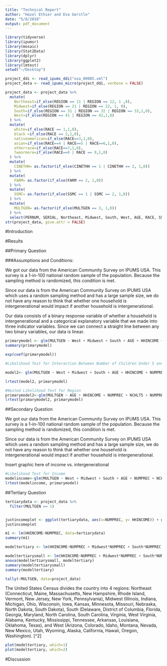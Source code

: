 ```yaml
---
title: "Technical Report"
author: "Hazel Ethier and Eva Gerstle"
date: "5/8/2018"
output: pdf_document
---
```


\newpage

```r
library(tidyverse)
library(ipumsr)
library(mosaic)
library(Stat2Data)
library(dplyr)
library(ggplot2)
library(lmtest)
setwd("~/Desktop")

project_ddi <- read_ipums_ddi("usa_00005.xml")
project_data <- read_ipums_micro(project_ddi, verbose = FALSE)

```

```r
project_data <- project_data %>%
  mutate(
    Northeast=if_else(REGION == 11 | REGION == 12, 1 ,0),
    Midwest=if_else(REGION == 21 | REGION == 22, 1, 0),
    South=if_else(REGION == 31 | REGION == 32 | REGION == 33,1,0),
    West=if_else(REGION == 41 | REGION == 42,1,0)
  ) %>%
  mutate(
    white=if_else(RACE == 1,1,0),
    black =if_else(RACE == 2,1,0),
    nativeamerican=if_else(RACE==3,1,0),
    asian=if_else(RACE==4 | RACE==5 | RACE==6,1,0),
    otherrace=if_else(RACE==7,1,0),
    twoormore=if_else(RACE==8 | RACE == 9,1,0)
  ) %>%
  mutate(
    CINETHH= as.factor(if_else(CINETHH == 1 | CINETHH == 2, 1,0))
  ) %>%
  mutate(
    FARM= as.factor(if_else(FARM == 2, 1,0))
  ) %>%
  mutate(
    SSMC= as.factor(if_else(SSMC == 1 | SSMC == 2, 1,0))
  ) %>%
  mutate(
    MULTGEN= as.factor(if_else(MULTGEN == 3, 1,0))
  ) %>%
  select(PERNUM, SERIAL, Northeast, Midwest, South, West, AGE, RACE, SSMC, FARM, CINETHH, MULTGEN, HHINCOME, NCHLT5, white, black, nativeamerican, asian, otherrace, twoormore, NUMPREC)
str(project_data, give.attr = FALSE)
```
#Introduction

  
#Results

##Primary Question 

###Assumptions and Conditions:



\textbf{Randomization:}

We got our data from the American Community Survey on IPUMS USA. This survey is a 1-in-100 national random sample of the population. Because the sampling method is randomized, this condition is met. 

\textbf{Independence:}

Since our data is from the American Community Survey on IPUMS USA which uses a random sampling method and has a large sample size, we do not have any reason to think that whether one household is intergenerational would impact if another household is intergenerational. 

\textbf{Linearity:}

Our data consists of a binary response variable of whether a household is intergenerational and a categorical explanatory variable that we made into three indicator variables. Since we can connect a straight line between any two binary variables, our data is linear. 


```r
primarymodel <- glm(MULTGEN ~ West + Midwest + South + AGE + HHINCOME + NUMPREC + NCHLT5 + NUMPREC*NCHLT5 + FARM + black + nativeamerican + asian +otherrace + twoormore , family=binomial, data = project_data)
summary(primarymodel)
```
```r
exp(coef(primarymodel))
```

```r
#Likelihood Test for Interaction Between Number of Children Under 5 and Number of People in the House

model2<- glm(MULTGEN ~ West + Midwest + South + AGE + HHINCOME + NUMPREC + NCHLT5 + FARM + black + nativeamerican + asian +otherrace + twoormore , family=binomial, data = project_data)

lrtest(model2, primarymodel)
```
```r
#Nested Likelihood Test for Region
primarymodel2<-glm(MULTGEN ~ AGE + HHINCOME + NUMPREC + NCHLT5 + NUMPREC*NCHLT5 + FARM + black + nativeamerican + asian +otherrace + twoormore , family=binomial, data = project_data)
lrtest(primarymodel2, primarymodel)
```

##Secondary Question

\textbf{Randomization:}

We got our data from the American Community Survey on IPUMS USA. This survey is a 1-in-100 national random sample of the population. Because the sampling method is randomized, this condition is met. 

\textbf{Independence:}

Since our data is from the American Community Survey on IPUMS USA which uses a random sampling method and has a large sample size, we do not have any reason to think that whether one household is intergenerational would impact if another household is intergenerational. 

\textbf{Linearity:}

Insert graphic here of income vs. intergenerational 

```r
#Likelihood Test for Income
modelincome<-glm(MULTGEN ~ West + Midwest + South + AGE + NUMPREC + NCHLT5 + NUMPREC*NCHLT5 + FARM + black + nativeamerican + asian +otherrace + twoormore , family=binomial, data = project_data)
lrtest(modelincome, primarymodel)

```

##Tertiary Question

```r
tertiarydata <- project_data %>%
  filter(MULTGEN == 1)


justincomeplot <- ggplot(tertiarydata, aes(x=NUMPREC, y= HHINCOME)) + geom_jitter(alpha =.1, color ="blue") 
justincomeplot

m1 <- lm(HHINCOME~NUMPREC, data=tertiarydata)
summary(m1)

modeltertiary <- lm(HHINCOME~NUMPREC + Midwest*NUMPREC + South*NUMPREC + West*NUMPREC + AGE + FARM + NCHLT5 + black*NUMPREC + nativeamerican*NUMPREC + asian*NUMPREC + otherrace*NUMPREC + twoormore*NUMPREC + CINETHH + SSMC, data=tertiarydata)

modeltertiarysmall <- lm(HHINCOME~NUMPREC + Midwest*NUMPREC + South*NUMPREC + West*NUMPREC, data=tertiarydata)
anova(modeltertiarysmall, modeltertiary)
summary(modeltertiarysmall)
summary(modeltertiary)
```
```r
tally(~MULTGEN, data=project_data)
```


The United States Census divides the country into 4 regions: Northeast (Connecticut, Maine, Massachusetts, New Hampshire, Rhode Island, Vermont, New Jersey, New York, Pennsylvania), Midwest (Illinois, Indiana, Michigan, Ohio, Wisconsin, Iowa, Kansas, Minnesota, Missouri, Nebraska, North Dakota, South Dakota), South (Delaware, District of Columbia, Florida, Georgia, Maryland, North Carolina, South Carolina, Virginia, West Virginia, Alabama, Kentucky, Mississippi, Tennessee, Arkansas, Louisiana, Oklahoma, Texas), and West (Arizona, Colorado, Idaho, Montana, Nevada, New Mexico, Utah, Wyoming, Alaska, California, Hawaii, Oregon, Washington). [^2]

```r
plot(modeltertiary, which=1)
plot(modeltertiary, which=2)
```

\textbf{Linearity:}

\textbf{Normality:}

\textbf{Independence:}

\textbf{Zero Mean:}

\textbf{Equal Variance:}

#Discussion
